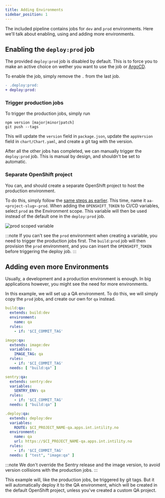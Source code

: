 ```yaml
---
title: Adding Environments
sidebar_position: 1
---
```


The included pipeline contains jobs for `dev` and `prod` environments.
Here we'll talk about enabling, using and adding more environments.

## Enabling the `deploy:prod` job

The provided `deploy:prod` job is disabled by default.
This is to force you to make an active choice on wether you want to use the job or [ArgoCD](/cra/advanced/deploy-argocd).

To enable the job, simply remove the `.` from the last job.

```diff title=".gitlab-ci.yml"
- .deploy:prod:
+ deploy:prod:
```

### Trigger production jobs

To trigger the production jobs, simply run

```shell
npm version [major|minor|patch]
git push --tags
```

This will update the `version` field in `package.json`,
update the `appVersion` field in `chart/Chart.yaml`,
and create a git tag with the version.

After all the other jobs has completed, we can manually trigger the `deploy:prod` job.
This is manual by design, and shouldn't be set to automatic.

### Separate OpenShift project

You can, and should create a separate OpenShift project to host the production environment.

To do this, simply follow the [same steps as earlier](/cra/configuration/deploy).
This time, name it `aa-<project-slug>-prod`.
When adding the `OPENSHIFT_TOKEN` to CI/CD variables, select `prod` as the Environment scope.
This variable will then be used instead of the default one in the `deploy:prod` job.

![prod scoped variable](/img/gitlab-scoped-prod.png)

:::note
If you can't see the `prod` environment when creating a variable,
you need to trigger the production jobs first.
The `build:prod` job will then provision the `prod` environment,
and you can insert the `OPENSHIFT_TOKEN` before triggering the deploy job.
:::

## Adding even more Environments

Usually, a development and a production environment is enough.
In big applications however, you might see the need for more environments.

In this example, we will set up a QA environment.
To do this, we will simply copy the `prod` jobs, and create our own for `qa` instead.

```yaml title=".gitlab-ci.yml"
build:qa:
  extends: build:dev
  environment:
    name: qa
  rules:
    - if: '$CI_COMMIT_TAG'

image:qa:
  extends: image:dev
  variables:
    IMAGE_TAG: qa
  rules:
    - if: '$CI_COMMIT_TAG'
  needs: [ "build:qa" ]

sentry:qa:
  extends: sentry:dev
  variables:
    SENTRY_ENV: qa
  rules:
    - if: '$CI_COMMIT_TAG'
  needs: [ "build:qa" ]

.deploy:qa:
  extends: deploy:dev
  variables:
    ROUTE: $CI_PROJECT_NAME-qa.apps.int.intility.no
  environment:
    name: qa
    url: https://$CI_PROJECT_NAME-qa.apps.int.intility.no
  rules:
    - if: '$CI_COMMIT_TAG'
  needs: [ "test", "image:qa" ]
```

:::note
We don't override the Sentry release and the image version,
to avoid version collisions with the production jobs.
:::

This example will, like the production jobs, be triggered by git tags.
But it will automatically deploy it to the QA environment,
which will be created in the default OpenShift project,
unless you've created a custom QA project.